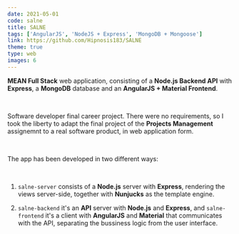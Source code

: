 ```yaml
---
date: 2021-05-01
code: salne
title: SALNE
tags: ['AngularJS', 'NodeJS + Express', 'MongoDB + Mongoose']
link: https://github.com/Hipnosis183/SALNE
theme: true
type: web
images: 6
---
```


**MEAN Full Stack** web application, consisting of a **Node.js Backend API** with **Express**, a **MongoDB** database and an **AngularJS + Material Frontend**.

<br />

Software developer final career project. There were no requirements, so I took the liberty to adapt the final project of the **Projects Management** assignemnt to a real software product, in web application form.

<br />

The app has been developed in two different ways:

<br />

1. ```salne-server``` consists of a **Node.js** server with **Express**, rendering the views server-side, together with **Nunjucks** as the template engine.

2. ```salne-backend``` it's an **API** server with **Node.js** and **Express**, and ```salne-frontend``` it's a client with **AngularJS** and **Material** that communicates with the API, separating the bussiness logic from the user interface.